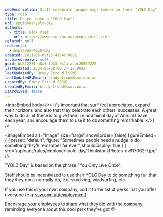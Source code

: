 ```yaml
---
seoDescription: Staff celebrate unique experiences on their "YOLO Day", an extra annual leave day to try something remarkable and share with the company.
type: rule
title: Do you have a "YOLO Day"?
uri: employee-yolo-day
authors:
  - title: Nick Viet
    url: https://www.ssw.com.au/people/nick-viet
related: null
redirects:
  - Employee-YOLO-Day
created: 2021-05-09T23:41:49.000Z
archivedreason: null
guid: bb312284-a8a1-4b33-9c7a-acbc20569225
lastUpdated: 2024-06-08T00:24:12.000Z
lastUpdatedBy: Brady Stroud [SSW]
lastUpdatedByEmail: bradystroud@ssw.com.au
createdBy: Brady Stroud [SSW]
createdByEmail: bradystroud@ssw.com.au
isArchived: false
---
```


<introEmbed
  body={<>
It's important that staff feel appreciated, expand their horizons, and also that they celebrate each others' successes. A great way to do all of these is to give them an additional day of Annual Leave each year, and encourage them to use it to do something remarkable.
  </>}
/>

<imageEmbed
  alt="Image"
  size="large"
  showBorder={false}
  figureEmbed={ {
    preset: "default",
    figure: "Sometimes people need a nudge to do something they'll remember for ever",
    shouldDisplay: true
  } }
  src="/uploads/rules/employee-yolo-day/ThinkstockPhotos-dv617062-1.jpg"
/>

"YOLO Day" is based on the phrase "You Only Live Once".

Staff should be incentivized to use their YOLO Day to do something fun that they they don't normally do, e.g. skydiving, windsurfing, etc.

If you use this in your own company, add it to the list of perks that you offer everyone (e.g. [ssw.com.au/employment](https://www.ssw.com.au/employment)).

Encourage your employees to share what they did with the company, reminding everyone about this cool perk they've got 😊

<youtubeEmbed url="https://www.youtube.com/embed/zIDf6p1CnlQ" description="Video: You Only Live Once | Adam Cogan's e-Foiling adventure | SSW YOLO Day (12 min)" />
